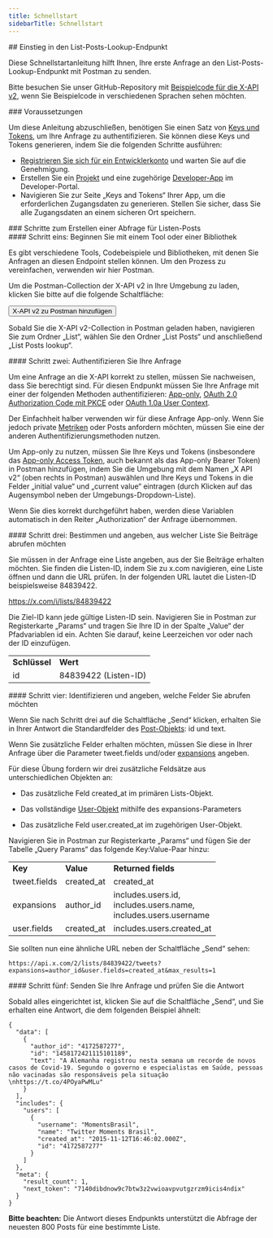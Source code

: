 ```yaml
---
title: Schnellstart
sidebarTitle: Schnellstart
---
```



<div id="getting-started-with-the-list-posts-lookup-endpoint">
  ## Einstieg in den List-Posts-Lookup-Endpunkt
</div>

Diese Schnellstartanleitung hilft Ihnen, Ihre erste Anfrage an den List-Posts-Lookup-Endpunkt mit Postman zu senden.

Bitte besuchen Sie unser GitHub-Repository mit [Beispielcode für die X-API v2](https://github.com/xdevplatform/Twitter-API-v2-sample-code), wenn Sie Beispielcode in verschiedenen Sprachen sehen möchten.

<Note>
  ### Voraussetzungen

  Um diese Anleitung abzuschließen, benötigen Sie einen Satz von [Keys und Tokens](/de/resources/fundamentals/authentication), um Ihre Anfrage zu authentifizieren. Sie können diese Keys und Tokens generieren, indem Sie die folgenden Schritte ausführen:

  - [Registrieren Sie sich für ein Entwicklerkonto](https://developer.x.com/en/apply-for-access) und warten Sie auf die Genehmigung.
  - Erstellen Sie ein [Projekt](/de/resources/fundamentals/projects) und eine zugehörige [Developer-App](/de/resources/fundamentals/developer-apps) im Developer-Portal.
  - Navigieren Sie zur Seite „Keys and Tokens“ Ihrer App, um die erforderlichen Zugangsdaten zu generieren. Stellen Sie sicher, dass Sie alle Zugangsdaten an einem sicheren Ort speichern.
</Note>

<div id="steps-to-build-a-list-posts-lookup-request">
  ### Schritte zum Erstellen einer Abfrage für Listen-Posts
</div>

<div id="step-one-start-with-a-tool-or-library">
  #### Schritt eins: Beginnen Sie mit einem Tool oder einer Bibliothek
</div>

Es gibt verschiedene Tools, Codebeispiele und Bibliotheken, mit denen Sie Anfragen an diesen Endpoint stellen können. Um den Prozess zu vereinfachen, verwenden wir hier Postman.

Um die Postman-Collection der X-API v2 in Ihre Umgebung zu laden, klicken Sie bitte auf die folgende Schaltfläche:

<Button href="https://app.getpostman.com/run-collection/9956214-784efcda-ed4c-4491-a4c0-a26470a67400">
  X-API v2 zu Postman hinzufügen
</Button>

Sobald Sie die X-API v2-Collection in Postman geladen haben, navigieren Sie zum Ordner „List“, wählen Sie den Ordner „List Posts“ und anschließend „List Posts lookup“.
 

<div id="step-two-authenticate-your-request">
  #### Schritt zwei: Authentifizieren Sie Ihre Anfrage
</div>

Um eine Anfrage an die X-API korrekt zu stellen, müssen Sie nachweisen, dass Sie berechtigt sind. Für diesen Endpunkt müssen Sie Ihre Anfrage mit einer der folgenden Methoden authentifizieren: [App-only](/de/resources/fundamentals/authentication#app-only-authentication-and-oauth-2-0-bearer-token), [OAuth 2.0 Authorization Code mit PKCE](de/resources/fundamentals/authentication#oauth-2-0-authorization-code-flow-with-pkce-2) oder [OAuth 1.0a User Context](/de/resources/fundamentals/authentication).

Der Einfachheit halber verwenden wir für diese Anfrage App-only. Wenn Sie jedoch private [Metriken](/de/x-api/fundamentals/metrics) oder Posts anfordern möchten, müssen Sie eine der anderen Authentifizierungsmethoden nutzen.

Um App-only zu nutzen, müssen Sie Ihre Keys und Tokens (insbesondere das [App-only Access Token](/de/resources/fundamentals/authentication#using-and-generating-an-app-only-bearer-token), auch bekannt als das App-only Bearer Token) in Postman hinzufügen, indem Sie die Umgebung mit dem Namen „X API v2“ (oben rechts in Postman) auswählen und Ihre Keys und Tokens in die Felder „initial value“ und „current value“ eintragen (durch Klicken auf das Augensymbol neben der Umgebungs-Dropdown-Liste).

Wenn Sie dies korrekt durchgeführt haben, werden diese Variablen automatisch in den Reiter „Authorization“ der Anfrage übernommen.
 

<div id="step-three-identify-and-specify-which-list-you-would-like-to-retrieve-posts-from">
  #### Schritt drei: Bestimmen und angeben, aus welcher Liste Sie Beiträge abrufen möchten
</div>

Sie müssen in der Anfrage eine Liste angeben, aus der Sie Beiträge erhalten möchten. Sie finden die Listen-ID, indem Sie zu x.com navigieren, eine Liste öffnen und dann die URL prüfen. In der folgenden URL lautet die Listen-ID beispielsweise 84839422.

https://x.com/i/lists/84839422

Die Ziel-ID kann jede gültige Listen-ID sein. Navigieren Sie in Postman zur Registerkarte „Params“ und tragen Sie Ihre ID in der Spalte „Value“ der Pfadvariablen id ein. Achten Sie darauf, keine Leerzeichen vor oder nach der ID einzufügen.

|     |     |
| :--- | :--- |
| **Schlüssel** | **Wert** |
| id  | 84839422 (Listen-ID) |

<div id="step-four-identify-and-specify-which-fields-you-would-like-to-retrieve">
  #### Schritt vier: Identifizieren und angeben, welche Felder Sie abrufen möchten
</div>

Wenn Sie nach Schritt drei auf die Schaltfläche „Send“ klicken, erhalten Sie in Ihrer Antwort die Standardfelder des [Post-Objekts](/de/x-api/fundamentals/data-dictionary#tweet): id und text.

Wenn Sie zusätzliche Felder erhalten möchten, müssen Sie diese in Ihrer Anfrage über die Parameter tweet.fields und/oder [expansions](/de/x-api/fundamentals/expansions) angeben.

Für diese Übung fordern wir drei zusätzliche Feldsätze aus unterschiedlichen Objekten an:

- Das zusätzliche Feld created\_at im primären Lists-Objekt.

- Das vollständige [User-Objekt](/de/x-api/fundamentals/data-dictionary#user) mithilfe des expansions-Parameters

- Das zusätzliche Feld user.created\_at im zugehörigen User-Objekt.

Navigieren Sie in Postman zur Registerkarte „Params“ und fügen Sie der Tabelle „Query Params“ das folgende Key:Value-Paar hinzu:

|     |     |     |
| :--- | :--- | :--- |
| **Key** | **Value** | **Returned fields** |
| tweet.fields | created\_at | created\_at |
| expansions | author\_id | includes.users.id,  <br />includes.users.name,  <br />includes.users.username |
| user.fields | created\_at | includes.users.created\_at |

Sie sollten nun eine ähnliche URL neben der Schaltfläche „Send“ sehen:

`https://api.x.com/2/lists/84839422/tweets?expansions=author_id&user.fields=created_at&max_results=1`

<div id="step-five-make-your-request-and-review-your-response">
  #### Schritt fünf: Senden Sie Ihre Anfrage und prüfen Sie die Antwort
</div>

Sobald alles eingerichtet ist, klicken Sie auf die Schaltfläche „Send“, und Sie erhalten eine Antwort, die dem folgenden Beispiel ähnelt:

```
{
  "data": [
    {
      "author_id": "4172587277",
      "id": "1458172421115101189",
      "text": "A Alemanha registrou nesta semana um recorde de novos casos de Covid-19. Segundo o governo e especialistas em Saúde, pessoas não vacinadas são responsáveis pela situação \nhttps://t.co/4POyaPwMLu"
    }
  ],
  "includes": {
    "users": [
      {
        "username": "MomentsBrasil",
        "name": "Twitter Moments Brasil",
        "created_at": "2015-11-12T16:46:02.000Z",
        "id": "4172587277"
      }
    ]
  },
  "meta": {
    "result_count": 1,
    "next_token": "7140dibdnow9c7btw3z2vwioavpvutgzrzm9icis4ndix"
  }
}
```

**Bitte beachten:** Die Antwort dieses Endpunkts unterstützt die Abfrage der neuesten 800 Posts für eine bestimmte Liste.